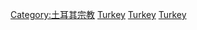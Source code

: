 {{Commonscat|Christianity in Turkey}}

[[Category:土耳其宗教|Category:土耳其宗教]]
[[Category:西亚基督教|Turkey]]
[[Category:欧洲各国基督教|Turkey]]
[[Category:亚洲各国基督教|Turkey]]